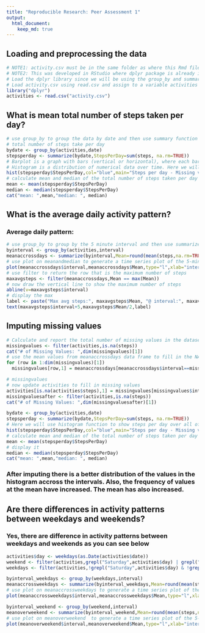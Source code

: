```yaml
---
title: "Reproducible Research: Peer Assessment 1"
output: 
  html_document:
    keep_md: true
---
```



## Loading and preprocessing the data

```r
# NOTE1: activity.csv must be in the same folder as where this Rmd file is run from
# NOTE2: This was developed in RStudio where dplyr package is already installed. 
# Load the dplyr library since we will be using the group_by and summary functions
# Load activity.csv using read.csv and assign to a variable activities
library("dplyr")
activities <- read.csv("activity.csv")
```

## What is mean total number of steps taken per day?

```r
# use group_by to group the data by date and then use summary function with sum() to calculate 
# total number of steps take per day
bydate <- group_by(activities,date)
stepsperday <- summarize(bydate,StepsPerDay=sum(steps, na.rm=TRUE))
# Barplot is a graph with bars (vertical or horizontal), where each bar represents a category. It it used for comparison between categories.
# Histogram is a distribution of numerical data over time. Here we will use histogram function to show steps per day over all of the days in the data set
hist(stepsperday$StepsPerDay,col="blue",main="Steps per day - Missing values ignored", xlab="Steps per day")
# calculate mean and median of the total number of steps taken per day
mean <- mean(stepsperday$StepsPerDay)
median <- median(stepsperday$StepsPerDay)
cat("mean: ",mean,"median: ", median)
```


## What is the average daily activity pattern?
### Average daily pattern:

```r
# use group_by to group by the 5 minute interval and then use summarize to calculate mean of steps accross all days for each of the 5 minute intervals
byinterval <- group_by(activities,interval)
meanaccrossdays <- summarize(byinterval,Mean=round(mean(steps,na.rm=TRUE)))
# use plot on meanandmedian to generate a time series plot of the 5-minute interval (x-axis) and the average number of steps taken, averaged across all days (y-axis)
plot(meanaccrossdays$interval,meanaccrossdays$Mean,type="l",xlab="interval",ylab="Number of steps",main="Mean per interval accross days")
# use filter to return the row that is the maximum number of steps
maxavgsteps <- filter(meanaccrossdays,Mean == max(Mean))
# now draw the vertical line to show the maximum number of steps
abline(v=maxavgsteps$interval)
# display the max
label <- paste("Max avg steps:", maxavgsteps$Mean, "@ interval:", maxavgsteps$interval )
text(maxavgsteps$interval+5,maxavgsteps$Mean/2,label)
```


## Imputing missing values
```r
# Calculate and report the total number of missing values in the dataset (i.e. the total number of rows with NAs)
missingvalues <- filter(activities,is.na(steps))
cat("# of Missing Values: ",dim(missingvalues)[1])
# use the mean values from meanaccrossdays data frame to fill in the NAs
for (row in 1:dim(missingvalues)[1])
  missingvalues[row,1] = meanaccrossdays[meanaccrossdays$interval==missingvalues[row,3],2]

# missingvalues
# now update activities to fill in missing values
activities[is.na(activities$steps),1] = missingvalues[missingvalues$interval==activities[is.na(activities$steps),3],1]
missingvaluesafter <- filter(activities,is.na(steps))
cat("# of Missing Values: ",dim(missingvaluesafter)[1])

bydate <- group_by(activities,date)
stepsperday <- summarize(bydate,StepsPerDay=sum(steps, na.rm=TRUE))
# Here we will use histogram function to show steps per day over all of the days in the data set with missing values imputed
hist(stepsperday$StepsPerDay,col="blue",main="Steps per day - Missing values imputed",xlab="Steps per day")
# calculate mean and median of the total number of steps taken per day
mean <- mean(stepsperday$StepsPerDay)
# display it
median <- median(stepsperday$StepsPerDay)
cat("mean: ",mean,"median: ", median)
```
### After imputing there is a better distribution of the values in the histogram accross the intervals. Also, the frequency of values at the mean have increased. The mean has also increased.


## Are there differences in activity patterns between weekdays and weekends?
### Yes, there are difference in activity patterns between weekdays and weekends as you can see below 
```r
activities$day <- weekdays(as.Date(activities$date))
weekend <- filter(activities,grepl("Saturday",activities$day) | grepl("Sunday",activities$day))
weekdays <- filter(activities,!grepl("Saturday",activities$day) & !grepl("Sunday",activities$day))

byinterval_weekdays <- group_by(weekdays,interval)
meanaccrossweekdays <- summarize(byinterval_weekdays,Mean=round(mean(steps,na.rm=TRUE)))
# use plot on meanaccrossweekdays to generate a time series plot of the 5-minute interval (x-axis) and the average number of steps taken, averaged across all week days (y-axis)
plot(meanaccrossweekdays$interval,meanaccrossweekdays$Mean,type="l",xlab="interval",ylab="Number of steps",main="Mean per interval accoss weekdays")

byinterval_weekend <- group_by(weekend,interval)
meanoverweekend <- summarize(byinterval_weekend,Mean=round(mean(steps,na.rm=TRUE)))
# use plot on meanoverweekend  to generate a time series plot of the 5-minute interval (x-axis) and the average number of steps taken, averaged over weekend days (y-axis)
plot(meanoverweekend$interval,meanoverweekend$Mean,type="l",xlab="interval",ylab="Number of steps",main="Mean per interval over weekend")
```